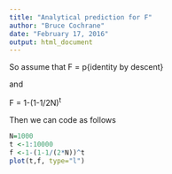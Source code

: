```yaml
---
title: "Analytical prediction for F"
author: "Bruce Cochrane"
date: "February 17, 2016"
output: html_document
---
```


So assume that F = p{identity by descent}

and 

F = 1-(1-1/2N)^t^

Then we can code as follows

```r
N=1000
t <-1:10000
f <-1-(1-1/(2*N))^t
plot(t,f, type="l")
```


